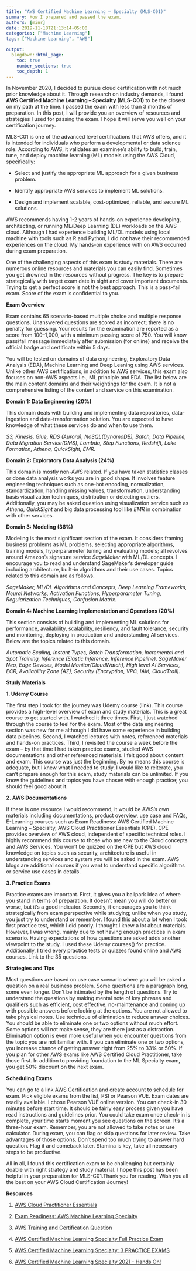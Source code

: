 ```yaml
---
title: "AWS Certified Machine Learning – Specialty (MLS-C01)"
summary: How I prepared and passed the exam.
authors: [minr]
date: 2019-11-18T21:13:14-05:00
categories: ["Machine Learning"]
tags: ["Machine Learning", "AWS"]

output:
  blogdown::html_page:
    toc: true
    number_sections: true
    toc_depth: 1  
---
```


In November 2020, I decided to pursue cloud certification with not much prior knowledge about it. Through research on industry demands, I found **AWS Certified Machine Learning – Specialty (MLS-C01)** to be the closest on my path at the time. I passed the exam with less than 3 months of preparation. In this post, I will provide you an overview of resources and strategies I used for passing the exam.  I hope it will serve you well on your certification journey.

MLS-C01 is one of the advanced level certifications that AWS offers, and it is intended for individuals who perform a developmental or data science role. According to AWS, it validates an examinee’s ability to build, train, tune, and deploy machine learning (ML) models using the AWS Cloud, specifically: 

* Select and justify the appropriate ML approach for a given business problem. 
* Identify appropriate AWS services to implement ML solutions. 

* Design and implement scalable, cost-optimized, reliable, and secure ML solutions.


AWS recommends having 1-2 years of hands-on experience developing, architecting, or running ML/Deep Learning (DL) workloads on the AWS cloud. Although I had experience building ML/DL models using local machine with tools such as R and Python, I did not have their recommended experiences on the cloud. My hands-on experience with on AWS occurred during exam preparation. 

One of the challenging aspects of this exam is study materials. There are numerous online resources and materials you can easily find. Sometimes you get drowned in the resources without progress. The key is to prepare strategically with target exam date in sight and cover important documents. Trying to get a perfect score is not the best approach.  This is a pass-fail exam. Score of the exam is confidential to you.

**Exam Overview**

Exam contains 65 scenario-based multiple choice and multiple response questions. Unanswered questions are scored as incorrect; there is no penalty for guessing. Your results for the examination are reported as a score from 100–1,000, with a minimum passing score of 750. You will know pass/fail message immediately after submission (for online) and receive the official badge and certificate within 5 days. 

You will be tested on domains of data engineering, Exploratory Data Analysis (EDA), Machine Learning and Deep Leaning using AWS services.  Unlike other AWS certifications, in addition to AWS services, this exam also focuses on non-AWS aspects i.e., ML principle and EDA. The list below are the main content domains and their weightings for the exam. It is not a comprehensive listing of the content and service on this examination.

**Domain 1: Data Engineering (20%)**

This domain deals with building and implementing data repositories, data-ingestion and data-transformation solution. You are expected to have knowledge of what these services do and when to use them.

*S3, Kinesis, Glue, RDS (Aurora), NoSQL(DynamoDB), Batch, Data Pipeline, Data Migration Service(DMS), Lambda, Step Functions, Redshift, Lake Formation, Athena, QuickSight, EMR.* 

**Domain 2: Exploratory Data Analysis (24%)**

This domain is mostly non-AWS related. If you have taken statistics classes or done data analysis works you are in good shape. It involves feature engineering techniques such as one-hot encoding, normalization, standardization, handling missing values, transformation, understanding basis visualization techniques, distribution or detecting outliers. Additionally, you may be asked question using visualization service such as *Athena, QuickSight* and big data processing tool like *EMR* in combination with other services.

**Domain 3: Modeling (36%)**

Modeling is the most significant section of the exam. It considers framing business problems as ML problems, selecting appropriate algorithms, training models, hyperparameter tuning and evaluating models; all revolves around Amazon’s signature service *SageMaker* with ML/DL concepts. I encourage you to read and understand SageMaker‘s developer guide including architecture, built-in algorithms and their use cases.  Topics related to this domain are as follows.

*SageMaker, ML/DL Algorithms and Concepts, Deep Learning Frameworks, Neural Networks, Activation Functions, Hyperparameter Tuning, Regularization Techniques, Confusion Matrix.*

**Domain 4: Machine Learning Implementation and Operations (20%)**

This section consists of building and implementing ML solutions for performance, availability, scalability, resiliency, and fault tolerance, security and monitoring, deploying in production and understanding AI services.
Below are the topics related to this domain.

*Automatic Scaling, Instant Types, Batch Transformation, Incremental and Spot Training, Inference (Elastic Inference, Inference Pipeline), SageMaker Neo, Edge Devices, Model Monitor(CloudWatch), High level AI Services, ECR, Availability Zone (AZ), Security (Encryption, VPC, IAM, CloudTrail).*

**Study Materials**

**1. Udemy Course**

The first step I took for the journey was Udemy course (link). This course provides a high-level overview of exam and study materials. This is a great course to get started with. I watched it three times. First, I just watched through the course to feel for the exam. Most of the data engineering section was new for me although I did have some experience in building data pipelines. Second, I watched lectures with notes, referenced materials and hands-on practices. Third, I revisited the course a week before the exam – by that time I had taken practice exams, studied AWS documentations and other referenced materials. I felt good about content and exam. 
This course was just the beginning. By no means this course is adequate, but I knew what I needed to study. I would like to reiterate, you can’t prepare enough for this exam, study materials can be unlimited. If you know the guidelines and topics you have chosen with enough practice; you should feel good about it. 

**2. AWS Documentations**

If there is one resource I would recommend, it would be AWS’s own materials including documentations, product overview, use case and FAQs, E-Learning courses such as Exam Readiness: AWS Certified Machine Learning – Specialty, AWS Cloud Practitioner Essentials (CPE). CPE provides overview of AWS cloud, independent of specific technical roles. I highly recommend this course to those who are new to the Cloud concepts and AWS Services. You won’t be quizzed on the CPE but AWS cloud knowledge on topics such as security, architecture is useful in understanding services and system you will be asked in the exam. AWS blogs are additional sources if you want to understand specific algorithms or service use cases in details. 

**3. Practice Exams**

Practice exams are important. First, it gives you a ballpark idea of where you stand in terms of preparation. It doesn’t mean you will do better or worse, but it’s a good indicator. Secondly, it encourages you to think strategically from exam perspective while studying; unlike when you study, you just try to understand or remember. I found this about a lot when I took first practice test, which I did poorly. I thought I knew a lot about materials. However, I was wrong, mainly due to not having enough practices in exam scenario. Having expectations of how questions are asked adds another viewpoint to the study. I used these Udemy courses() for practice. Additionally, I tried every practice tests or quizzes found online and AWS courses. Link to the 35 questions. 

**Strategies and Tips** 

Most questions are based on use case scenario where you will be asked a question on a real business problem. Some questions are a paragraph long, some even longer. Don’t be intimated by the length of questions.  Try to understand the questions by making mental note of key phrases and qualifiers such as efficient, cost effective, no-maintenance and coming up with possible answers before looking at the options. You are not allowed to take physical notes. Use technique of elimination to reduce answer choices. You should be able to eliminate one or two options without much effort. Some options will not make sense, they are there just as a distraction. Elimination option is even more useful when you encounter questions from the topic you are not familiar with. If you can eliminate one or two options, you increase chance of getting answer right from 25% to 33% or 50%. If you plan for other AWS exams like AWS Certified Cloud Practitioner, take those first. In addition to providing foundation to the ML Specialty exam, you get 50% discount on the next exam. 

**Scheduling Exams**

You can go to a link [AWS Certification](https://www.aws.training/Certification) and create account to schedule for exam. Pick eligible exams from the list, PSI or Pearson VUE. Exam dates are readily available.  I chose Pearson VUE online version. You can check-in 30 minutes before start time. It should be fairly easy process given you have read instructions and guidelines prior. You could take exam once check-in is complete, your time starts moment you see questions on the screen. It’s a three-hour exam. Remember, you are not allowed to take notes or use calculator. During exam, you can flag or skip questions for later review. Take advantages of those options. Don’t spend too much trying to answer hard question. Flag it and comeback later. Stamina is key, take all necessary steps to be productive. 

All in all, I found this certification exam to be challenging but certainly doable with right strategy and study material. I hope this post has been helpful in your preparation for MLS-C01.Thank you for reading. Wish you all the best on your AWS Cloud Certification Journey! 

**Resources**

1.	[AWS Cloud Practitioner Essentials](https://www.aws.training/Details/eLearning?id=60697)

2.	[Exam Readiness: AWS Machine Learning Specialty](https://www.aws.training/Details/eLearning?id=42183)

3.	[AWS Training and Certification Question](https://amazonmr.au1.qualtrics.com/jfe/form/SV_2nt0z0Far6DzAwJ)

4. [AWS Certified Machine Learning Specialty Full Practice Exam](https://www.udemy.com/course/aws-machine-learning-practice-exam/learn/quiz/4713752/results?expanded=451805600#overview)

5. [AWS Certified Machine Learning Specialty: 3 PRACTICE EXAMS](https://www.udemy.com/course/aws-certified-machine-learning-specialty-full-practice-exams/)

6. [AWS Certified Machine Learning Specialty 2021 - Hands On!](https://www.udemy.com/course/aws-machine-learning/)
























